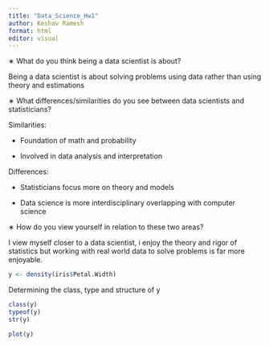 ```yaml
---
title: "Data_Science_Hw1"
author: Keshav Ramesh
format: html
editor: visual
---
```


∗ What do you think being a data scientist is about?

Being a data scientist is about solving problems using data rather than using theory and estimations

∗ What differences/similarities do you see between data scientists and statisticians?

Similarities:

-   Foundation of math and probability

-   Involved in data analysis and interpretation

Differences:

-   Statisticians focus more on theory and models

-   Data science is more interdisciplinary overlapping with computer science

∗ How do you view yourself in relation to these two areas?

I view myself closer to a data scientist, i enjoy the theory and rigor of statistics but working with real world data to solve problems is far more enjoyable.

```r
y <- density(iris$Petal.Width)
```

Determining the class, type and structure of y

```r
class(y)
typeof(y)
str(y)

```

```r
plot(y)
```
